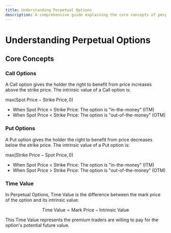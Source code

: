 ```yaml
---
title: Understanding Perpetual Options
description: A comprehensive guide explaining the core concepts of perpetual options
---
```


# Understanding Perpetual Options

## Core Concepts

### Call Options

A Call option gives the holder the right to benefit from price increases above the strike price. The intrinsic value of a Call option is:

$\text{max}(\text{Spot Price} - \text{Strike Price}, 0)$

- When Spot Price > Strike Price: The option is "in-the-money" (ITM)
- When Spot Price < Strike Price: The option is "out-of-the-money" (OTM)

### Put Options

A Put option gives the holder the right to benefit from price decreases below the strike price. The intrinsic value of a Put option is:

$\text{max}(\text{Strike Price} - \text{Spot Price}, 0)$

- When Spot Price < Strike Price: The option is "in-the-money" (ITM)
- When Spot Price > Strike Price: The option is "out-of-the-money" (OTM)

### Time Value

In Perpetual Options, Time Value is the difference between the mark price of the option and its intrinsic value:

$$\text{Time Value} = \text{Mark Price} - \text{Intrinsic Value}$$

This Time Value represents the premium traders are willing to pay for the option's potential future value.
